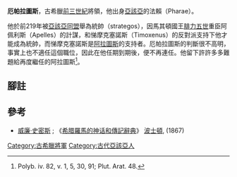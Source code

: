 '''厄帕拉圖斯'''，古希臘[[前三世紀|前三世紀]]將領，他出身[[阿哈伊亞州|亞該亞]]的法賴（Pharae）。

他於前219年被[[亞該亞同盟|亞該亞同盟]]舉為統帥（strategos），因馬其頓國王[[腓力五世_(馬其頓)|腓力五世]]重臣阿佩利斯（Apelles）的計謀，和悌摩克塞諾斯（Timoxenus）的反對派支持下他才能成為統帥，而悌摩克塞諾斯是[[西庫昂的阿拉圖斯|阿拉圖斯]]的支持者。厄帕拉圖斯的判斷很不高明，事實上也不適任這個職位，因此在他任期到期後，便不再連任。他留下許許多多難題給再度繼任的阿拉圖斯<ref>Polyb. iv. 82, v. 1, 5, 30, 91; Plut. Arat. 48. </ref>。

== 腳註 ==
{{reflist}}

== 參考 ==
*[[威廉·史密斯_(辭典編纂者)|威廉·史密斯]] ; 《[[希腊羅馬的神话和傳記辭典|希腊羅馬的神话和傳記辭典]]》  [[波士頓|波士頓]], (1867)

{{start box}}
{{succession box|title= [[亞該亞同盟|亞該亞同盟統帥]]|before= [[西庫昂的阿拉圖斯|西庫昂的阿拉圖斯]]|after=[[西庫昂的阿拉圖斯|西庫昂的阿拉圖斯]]|years=前218年 – 前217年 }}
{{end box}}

[[Category:古希臘將軍|Category:古希臘將軍]]
[[Category:古代亞該亞人|Category:古代亞該亞人]]